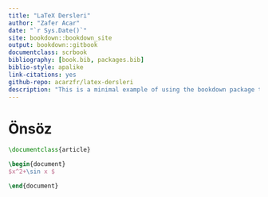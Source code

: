```yaml
--- 
title: "LaTeX Dersleri"
author: "Zafer Acar"
date: "`r Sys.Date()`"
site: bookdown::bookdown_site
output: bookdown::gitbook
documentclass: scrbook
bibliography: [book.bib, packages.bib]
biblio-style: apalike
link-citations: yes
github-repo: acarzfr/latex-dersleri
description: "This is a minimal example of using the bookdown package to write a book. The output format for this example is bookdown::gitbook."
---
```


# Önsöz {-}



```latex
\documentclass{article}

\begin{document}
$x^2+\sin x $

\end{document}
```

